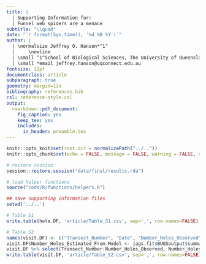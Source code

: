 ```yaml
---
title: |
  | Supporting Information for:
  | Funnel web spiders are a menace
subtitle: "\\quad"
date: "`r format(Sys.time(), '%d %B %Y')`"
author: |
  | \normalsize Jeffrey O. Hanson*^1^
  |     \newline
  | \small ^1^School of Biological Sciences, The University of Queensland, Saint Lucia, QLD, Australia
  | \small *email jeffrey.hanson@uqconnect.edu.au
fontsize: 11pt
documentclass: article
subparagraph: true
geometry: margin=1in
bibliography: references.bib
csl: reference-style.csl
output:
  rmarkdown::pdf_document:
    fig_caption: yes
    keep_tex: yes
    includes:
      in_header: preamble.tex
---
```


```r
knitr::opts_knit$set(root.dir = normalizePath("../.."))
knitr::opts_chunk$set(echo = FALSE, message = FALSE, warning = FALSE, dev = "png", dev.args = list(type = "cairo"), dpi = 500, fig.align = "center")
```

\newcommand{\oldtabcolsep}{\tabcolsep}
\renewcommand{\thefigure}{S\arabic{figure}}
\renewcommand{\thetable}{S\arabic{table}}

```r
# restore session
session::restore.session("data/final/results.rda")

# load helper functions
source("code/R/functions/helpers.R")
```

```r
## save supporting information files
setwd('../..')

# Table S1
write.table(hole.DF, 'article/Table_S1.csv', sep=',', row.names=FALSE)

# Table S2
names(visit.DF) <- c("Transect_Number", "Date", "Number_Holes_Observed", "Start_Time", "End_Time", "Search_Time")
visit.DF$Number_Holes_Estimated_From_Model <- jags.fit$BUGSoutput$summary[curr_rows,'mean'][as.numeric(visit.DF$Transect_Number)]
visit.DF %>% select(Transect_Number:Number_Holes_Observed, Number_Holes_Estimated_From_Model, Start_Time:Search_Time)
write.table(visit.DF, 'article/Table_S2.csv', sep=',', row.names=FALSE)
```
